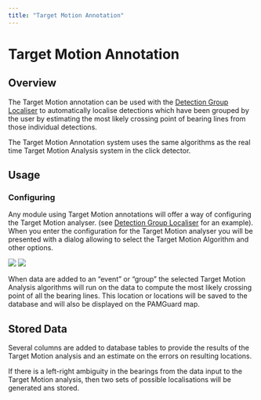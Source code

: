 ```yaml
---
title: "Target Motion Annotation"
---
```

Target Motion Annotation
========================

Overview
--------

The Target Motion annotation can be used with the [Detection Group Localiser](../../../localisation/detectiongroup/docs/dglocaliser.html) to automatically localise detections which have been grouped by the user by estimating the most likely crossing point of bearing lines from those individual detections.

The Target Motion Annotation system uses the same algorithms as the real time Target Motion Analysis system in the click detector.

Usage
-----

### Configuring

Any module using Target Motion annotations will offer a way of configuring the Target Motion analyser. (see [Detection Group Localiser](../../../localisation/detectiongroup/docs/dglocaliser.html) for an example). When you enter the configuration for the Target Motion analyser you will be presented with a dialog allowing to select the Target Motion Algorithm and other options.

![](./images/tmoptions1.png) ![](./images/tmoptions2.png)

  

When data are added to an "event" or "group" the selected Target Motion Analysis algorithms will run on the data to compute the most likely crossing point of all the bearing lines. This location or locations will be saved to the database and will also be displayed on the PAMGuard map.

Stored Data
-----------

Several columns are added to database tables to provide the results of the Target Motion analysis and an estimate on the errors on resulting locations.

If there is a left-right ambiguity in the bearings from the data input to the Target Motion analysis, then two sets of possible localisations will be generated ans stored.
